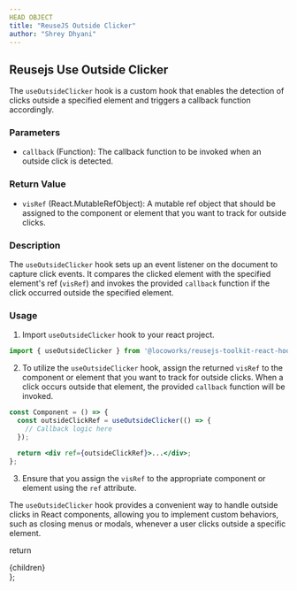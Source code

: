 ```yaml
---
HEAD OBJECT
title: "ReuseJS Outside Clicker"
author: "Shrey Dhyani"
---
```



## Reusejs Use Outside Clicker

The `useOutsideClicker` hook is a custom hook that enables the detection of clicks outside a specified element and triggers a callback function accordingly.

### Parameters

- `callback` (Function): The callback function to be invoked when an outside click is detected.

### Return Value

- `visRef` (React.MutableRefObject): A mutable ref object that should be assigned to the component or element that you want to track for outside clicks.

### Description

The `useOutsideClicker` hook sets up an event listener on the document to capture click events. It compares the clicked element with the specified element's ref (`visRef`) and invokes the provided `callback` function if the click occurred outside the specified element.

### Usage

1. Import `useOutsideClicker` hook to your react project.

```jsx
import { useOutsideClicker } from '@locoworks/reusejs-toolkit-react-hook';
```

2. To utilize the `useOutsideClicker` hook, assign the returned `visRef` to the component or element that you want to track for outside clicks. When a click occurs outside that element, the provided `callback` function will be invoked.
```jsx
const Component = () => {
  const outsideClickRef = useOutsideClicker(() => {
    // Callback logic here
  });

  return <div ref={outsideClickRef}>...</div>;
};
```

3. Ensure that you assign the `visRef` to the appropriate component or element using the `ref` attribute.

The `useOutsideClicker` hook provides a convenient way to handle outside clicks in React components, allowing you to implement custom behaviors, such as closing menus or modals, whenever a user clicks outside a specific element.


  return <SiteWrapper toc={toc}><div className="prose max-w-full mx-4 pb-10" >{children}</div></SiteWrapper>
};